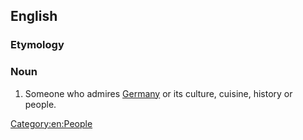 {{also|germanophile}}

==English==

===Etymology===
{{suffix|en|German|phile}}

===Noun===
{{wikipedia}}
{{en-noun}}

# Someone who admires [[Germany]] or its culture, cuisine, history or people.

[[Category:en:People]]